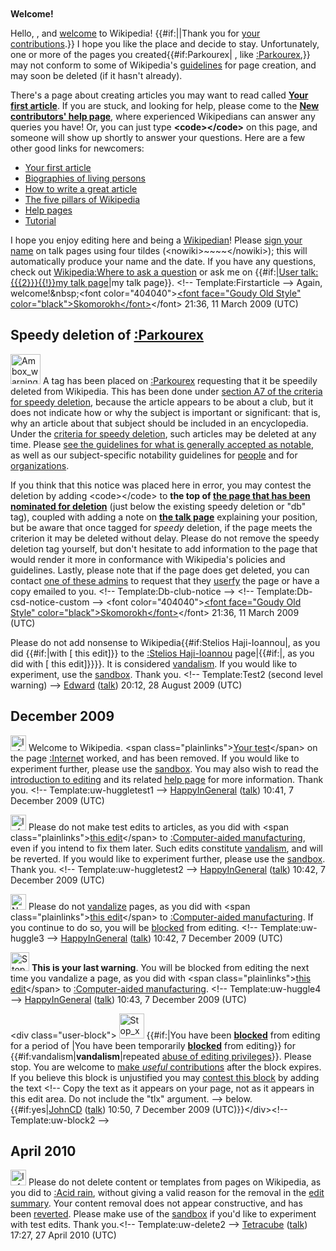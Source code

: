 <article id="21926420" title=User talk:Flubberdubbe>
	<talkpage id="21926420" title="User talk:Flubberdubbe">
'''Welcome!'''

Hello, {{BASEPAGENAME}}, and [[Wikipedia:Welcome, newcomers|welcome]] to Wikipedia! {{#if:||Thank you for [[Special:Contributions/{{PAGENAME}}|your contributions]].}} I hope you like the place and decide to stay. Unfortunately, one or more of the pages you created{{#if:Parkourex| , like [[:Parkourex]],}} may not conform to some of Wikipedia's [[Wikipedia:List of policies|guidelines]] for page creation, and may soon be deleted (if it hasn't already). 

There's a page about creating articles you may want to read called '''[[Wikipedia:Your first article|Your first article]]'''. If you are stuck, and looking for help, please come to the '''[[Wikipedia:New contributors' help page|New contributors' help page]]''', where experienced Wikipedians can answer any queries you have! Or, you can just type '''&lt;code&gt;{{tl|helpme}}&lt;/code&gt;''' on this page, and someone will show up shortly to answer your questions. Here are a few other good links for newcomers:
*[[Wikipedia:Your first article|Your first article]]
*[[Wikipedia:BLP|Biographies of living persons]]
*[[Wikipedia:How to write a great article|How to write a great article]]
*[[Wikipedia:Five pillars|The five pillars of Wikipedia]]
*[[Help:Contents|Help pages]]
*[[Wikipedia:Tutorial|Tutorial]]
I hope you enjoy editing here and being a [[Wikipedia:Wikipedians|Wikipedian]]! Please [[Wikipedia:Sign your posts on talk pages|sign your name]] on talk pages using four tildes (&lt;nowiki&gt;~~~~&lt;/nowiki&gt;); this will automatically produce your name and the date. If you have any questions, check out [[Wikipedia:Where to ask a question]] or ask me on {{#if:|[[User talk:{{{2}}}{{!}}my talk page]]|my talk page}}. &lt;!-- Template:Firstarticle --&gt; Again, welcome!&amp;nbsp;&lt;font color=&quot;404040&quot;&gt;[[User:Skomorokh|&lt;font face=&quot;Goudy Old Style&quot; color=&quot;black&quot;&gt;Skomorokh&lt;/font&gt;]]&lt;/font&gt; 21:36, 11 March 2009 (UTC)
==Speedy deletion of [[:Parkourex]]==
[[Image:Ambox warning_pn.svg|48px|left]] A tag has been placed on [[:Parkourex]] requesting that it be speedily deleted from Wikipedia. This has been done under [[WP:CSD#A7|section A7 of the criteria for speedy deletion]], because the article appears to be about a club, but it does not indicate how or why the subject is important or significant: that is, why an article about that subject should be included in an encyclopedia. Under the [[WP:CSD#Articles|criteria for speedy deletion]], such articles may be deleted at any time. Please [[Wikipedia:Notability|see the guidelines for what is generally accepted as notable]], as well as our subject-specific notability guidelines for [[Wikipedia:Notability (people)|people]] and for [[Wikipedia:Notability (organizations and companies)|organizations]]. 

If you think that this notice was placed here in error, you may contest the deletion by adding &lt;code&gt;{{tl|hangon}}&lt;/code&gt; to '''the top of [[:Parkourex|the page that has been nominated for deletion]]''' (just below the existing speedy deletion or &quot;db&quot; tag), coupled with adding a note on '''[[ Talk:Parkourex|the talk page]]''' explaining your position, but be aware that once tagged for ''speedy'' deletion, if the page meets the criterion it may be deleted without delay. Please do not remove the speedy deletion tag yourself, but don't hesitate to add information to the page that would render it more in conformance with Wikipedia's policies and guidelines. Lastly, please note that if the page does get deleted, you can contact [[:Category:Wikipedia administrators who will provide copies of deleted articles|one of these admins]] to request that they  [[Wikipedia:Userfication#Userfication_of_deleted_content|userfy]] the page or have a copy emailed to you. &lt;!-- Template:Db-club-notice --&gt; &lt;!-- Template:Db-csd-notice-custom --&gt; &lt;font color=&quot;404040&quot;&gt;[[User:Skomorokh|&lt;font face=&quot;Goudy Old Style&quot; color=&quot;black&quot;&gt;Skomorokh&lt;/font&gt;]]&lt;/font&gt; 21:36, 11 March 2009 (UTC)

Please do not add nonsense to Wikipedia{{#if:Stelios Haji-Ioannou|, as you did {{#if:|with [{{{diff}}} this edit]}} to the [[:Stelios Haji-Ioannou]] page|{{#if:|, as you did with [{{{diff}}} this edit]}}}}. It is considered [[Wikipedia:Vandalism template link|vandalism]]. If you would like to experiment, use the [[Wikipedia:Sandbox|sandbox]]. Thank you. &lt;!-- Template:Test2 (second level warning) --&gt; [[User:Edward|Edward]] ([[User talk:Edward|talk]]) 20:12, 28 August 2009 (UTC)

== December 2009 ==

[[Image:Information.png|25px]] Welcome to Wikipedia. &lt;span class=&quot;plainlinks&quot;&gt;[http://en.wikipedia.org/wiki/Internet?diff=330223681 Your test]&lt;/span&gt; on the page [[:Internet]] worked, and has been removed. If you would like to experiment further, please use the [[Wikipedia:Sandbox|sandbox]]. You may also wish to read the [[Wikipedia:Introduction|introduction to editing]] and its related [[Help:Editing|help page]] for more information. Thank you. &lt;!-- Template:uw-huggletest1 --&gt; [[User:HappyInGeneral|HappyInGeneral]] ([[User talk:HappyInGeneral|talk]]) 10:41, 7 December 2009 (UTC)

[[Image:Information.png|25px]] Please do not make test edits to articles, as you did with &lt;span class=&quot;plainlinks&quot;&gt;[http://en.wikipedia.org/wiki/Computer-aided_manufacturing?diff=330223790 this edit]&lt;/span&gt; to [[:Computer-aided manufacturing]], even if you intend to fix them later. Such edits constitute [[Wikipedia:Vandalism|vandalism]], and will be reverted. If you would like to experiment further, please use the [[Wikipedia:Sandbox|sandbox]]. Thank you. &lt;!-- Template:uw-huggletest2 --&gt; [[User:HappyInGeneral|HappyInGeneral]] ([[User talk:HappyInGeneral|talk]]) 10:42, 7 December 2009 (UTC)

[[Image:Nuvola apps important.svg|25px]] Please do not [[WP:Vandalism|vandalize]] pages, as you did with &lt;span class=&quot;plainlinks&quot;&gt;[http://en.wikipedia.org/wiki/Computer-aided_manufacturing?diff=330223816 this edit]&lt;/span&gt; to [[:Computer-aided manufacturing]]. If you continue to do so, you will be [[Wikipedia:Blocking policy|blocked]] from editing. &lt;!-- Template:uw-huggle3 --&gt; [[User:HappyInGeneral|HappyInGeneral]] ([[User talk:HappyInGeneral|talk]]) 10:42, 7 December 2009 (UTC)

[[Image:Stop hand nuvola.svg|30px]] '''This is your last warning'''. You will be blocked from editing the next time you vandalize a page, as you did with &lt;span class=&quot;plainlinks&quot;&gt;[http://en.wikipedia.org/wiki/Computer-aided_manufacturing?diff=330223906 this edit]&lt;/span&gt; to [[:Computer-aided manufacturing]]. &lt;!-- Template:uw-huggle4 --&gt; [[User:HappyInGeneral|HappyInGeneral]] ([[User talk:HappyInGeneral|talk]]) 10:43, 7 December 2009 (UTC)

&lt;div class=&quot;user-block&quot;&gt; [[File:Stop x nuvola with clock.svg|40px|left]] {{#if:|You have been '''[[Wikipedia:Blocking policy|blocked]]''' from editing for a period of '''{{{time}}}'''|You have been temporarily '''[[Wikipedia:Blocking policy|blocked]]''' from editing}} for {{#if:vandalism|'''vandalism'''|repeated [[Wikipedia:Vandalism|abuse of editing privileges]]}}. Please stop. You are welcome to [[Wikipedia:Five pillars|make ''useful'' contributions]] after the block expires. If you believe this block is unjustified you may [[Wikipedia:Appealing a block|contest this block]] by adding the text &lt;!-- Copy the text as it appears on your page, not as it appears in this edit area. Do not include the &quot;tlx&quot; argument. --&gt;{{tlx|unblock|Your reason here}} below. {{#if:yes|[[User:JohnCD|JohnCD]] ([[User talk:JohnCD|talk]]) 10:50, 7 December 2009 (UTC)}}&lt;/div&gt;&lt;!-- Template:uw-block2 --&gt;

== April 2010 ==
[[Image:Information.svg|25px]] Please do not delete content or templates from pages on Wikipedia, as you did to [[:Acid rain]], without giving a valid reason for the removal in the [[Help:Edit summary|edit summary]]. Your content removal does not appear constructive, and has been [[Help:Reverting|reverted]]. Please make use of the [[Wikipedia:Sandbox|sandbox]] if you'd like to experiment with test edits. Thank you.&lt;!-- Template:uw-delete2 --&gt; [[User:Tetracube|Tetracube]] ([[User talk:Tetracube|talk]]) 17:27, 27 April 2010 (UTC)
	</talkpage>
</article>